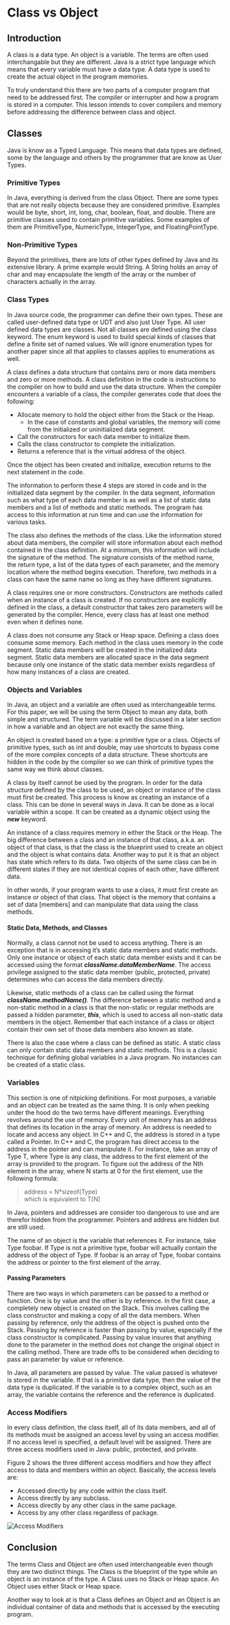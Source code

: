 # Class vs Object

## Introduction

A class is a data type. An object is a variable. The terms are often used
interchangable but they are different. Java is a strict type language
which means that every variable must have a data type. A data type
is used to create the actual object in the program memories.

To truly understand this there are
two parts of a computer program that need to be addressed first.
The compiler or interrupter and how a program is stored in a computer.
This lesson intends to cover compilers and memory before addressing the
difference between class and object.

## Classes

Java is know as a Typed Language. This means that data types are defined,
some by the language and others by the programmer that are know as User Types.

### Primitive Types

In Java, everything is derived from the class Object. There are some types
that are not really objects because they are considered primitive. Examples
would be byte, short, int, long, char, boolean, float, and double. There are
primitive classes used to contain primitive variables. Some examples of them
are PrimitiveType, NumericType, IntegerType, and FloatingPointType.

### Non-Primitive Types

Beyond the primitives, there are lots of other types defined by Java and its
extensive library. A prime example would String. A String holds an array of
char and may encapsulate the length of the array or the number of characters
actually in the array.

### Class Types

In Java source code, the programmer can define their own types. These are
called user-defined data type or UDT and also just User Type. All user
defined data types are classes. Not all classes are defined using the class
keyword. The enum keyword is used to build special kinds of classes that
define a finite set of named values. We will ignore enumeration types for
another paper since all that applies to classes applies to enumerations as well.

A class defines a data structure that contains zero or more data members and
zero or more methods. A class definition in the code is instructions to the
compiler on how to build and use the data structure. When the compiler
encounters a variable of a class, the compiler generates code that does the
following:

- Allocate memory to hold the object either from the Stack or the Heap.
  - In the case of constants and global variables, the memory will come from
    the initialized or uninitialized data segment.
- Call the constructors for each data member to initialize them.
- Calls the class constructor to complete the initialization.
- Returns a reference that is the virtual address of the object.

Once the object has been created and initialize, execution returns to the
next statement in the code.

The information to perform these 4 steps are stored in code and in the
initialized data segment by the compiler. In the data segment, information
such as what type of each data member is as well as a list of static data
members and a list of methods and static methods. The program has access to
this information at run time and can use the information for various tasks.

The class also defines the methods of the class. Like the information stored
about data members, the compiler will store information about each method
contained in the class definition. At a minimum, this information will
include the signature of the method. The signature consists of the method
name, the return type, a list of the data types of each parameter, and the
memory location where the method begins execution. Therefore, two methods
in a class can have the same name so long as they have different signatures.

A class requires one or more constructors. Constructors are methods called
when an instance of a class is created. If no constructors are explicitly
defined in the class, a default constructor that takes zero parameters will
be generated by the compiler. Hence, every class has at least one method even
when it defines none.

A class does not consume any Stack or Heap space. Defining a class does
consume some memory. Each method in the class uses memory in the code segment.
Static data members will be created in the initialized data segment. Static
data members are allocated space in the data segment because only one instance
of the static data member exists regardless of how many instances of a class
are created.

### Objects and Variables

In Java, an object and a variable are often used as interchangeable terms. For
this paper, we will be using the term Object to mean any data, both simple and
structured. The term variable will be discussed in a later section in how a
variable and an object are not exactly the same thing.

An object is created based on a type: a primitive type or a class. Objects of
primitive types, such as int and double, may use shortcuts to bypass come of
the more complex concepts of a data structure. These shortcuts are hidden in
the code by the compiler so we can think of primitive types the same way we
think about classes.

A class by itself cannot be used by the program. In order for the data
structure defined by the class to be used, an object or instance of the class
must first be created. This process is know as creating an instance of a class.
This can be done in several ways in Java. It can be done as a local variable
within a scope. It can be created as a dynamic object using the
**_new_** keyword.

An instance of a class requires memory in either the Stack or the Heap. The
big difference between a class and an instance of that class, a.k.a. an object
of that class, is that the class is the blueprint used to create an object and
the object is what contains data. Another way to put it is that an object has
state which refers to its data. Two objects of the same class can be in
different states if they are not identical copies of each other, have
different data.

In other words, if your program wants to use a class, it must first create
an instance or object of that class. That object is the memory that contains
a set of data [members] and can manipulate that data using the class methods.

#### Static Data, Methods, and Classes

Normally, a class cannot not be used to access anything. There is an
exception that is in accessing it’s static data members and static methods.
Only one instance or object of each static data member exists and it can be
accessed using the format **_className.dataMemberName_**.
The access privilege assigned to the static data member (public, protected,
private) determines who can access the data members directly.

Likewise, static methods of a class can be called using the format
**_className.methodName()_**. The difference between a static method and a
non-static method in a class is that the non-static or regular methods
are passed a hidden parameter, **_this_**, which is used to access all
non-static data members in the object. Remember that each instance of a class
or object contain their own set of those data members also known as state.

There is also the case where a class can be defined as static. A static
class can only contain static data members and static methods. This is a
classic technique for defining global variables in a Java program. No
instances can be created of a static class.

### Variables

This section is one of nitpicking definitions. For most purposes, a variable
and an object can be treated as the same thing. It is only when peeking under
the hood do the two terms have different meanings. Everything revolves around
the use of memory. Every unit of memory has an address that defines its
location in the array of memory. An address is needed to locate and access
any object. In C++ and C, the address is stored in a type called a Pointer.
In C++ and C, the program has direct access to the address in the pointer and
can manipulate it. For instance, take an array of Type T, where Type is any
class, the address to the first element of the array is provided to the
program. To figure out the address of the Nth element in the array, where N
starts at 0 for the first element, use the following formula:

> address = N\*sizeof(Type)  
> which is equivalent to T[N]

In Java, pointers and addresses are consider too dangerous to use and are
therefor hidden from the programmer. Pointers and address are hidden but
are still used.

The name of an object is the variable that references it. For instance,
take Type foobar. If Type is not a primitive type, foobar will actually
contain the address of the object of Type. If foobar is an array of Type,
foobar contains the address or pointer to the first element of the array.

#### Passing Parameters

There are two ways in which parameters can be passed to a method or function.
One is by value and the other is by reference. In the first case, a completely
new object is created on the Stack. This involves calling the class
constructor and making a copy of all the data members. When passing by
reference, only the address of the object is pushed onto the Stack.
Passing by reference is faster than passing by value, especially if the
class constructor is complicated. Passing by value insures that anything
done to the parameter in the method does not change the original object in
the calling method. There are trade offs to be considered when deciding
to pass an parameter by value or reference.

In Java, all parameters are passed by value. The value passed is whatever
is stored in the variable. If that is a primitive data type, then the value
of the data type is duplicated. If the variable is to a complex object, such
as an array, the variable contains the reference and the reference is duplicated.

### Access Modifiers

In every class definition, the class itself, all of its data members, and
all of its methods must be assigned an access level by using an access
modifier. If no access level is specified, a default level will be assigned.
There are three access modifiers used in Java: public, protected, and private.

Figure 2 shows the three different access modifiers and how they affect access
to data and members within an object. Basically, the access levels are:

- Accessed directly by any code within the class itself.
- Access directly by any subclass.
- Access directly by any other class in the same package.
- Access by any other class regardless of package.

![Access Modifiers](/assets/Access-Modifiers-Table.png "Figure 2: Access Modifiers")

## Conclusion

The terms Class and Object are often used interchangeable even though they are
two distinct things. The Class is the blueprint of the type while an object
is an instance of the type. A Class uses no Stack or Heap space. An Object
uses either Stack or Heap space.

Another way to look at is that a Class defines an Object and an Object is an
individual container of data and methods that is accessed by the executing
program.
